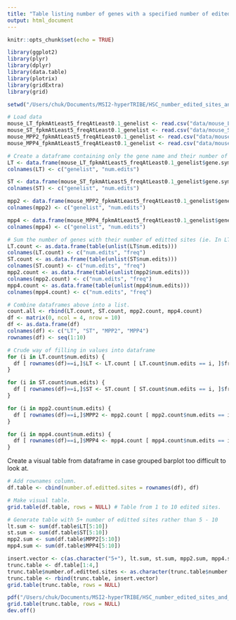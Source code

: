 ```yaml
---
title: "Table listing number of genes with a specified number of edited sites in HSCs"
output: html_document
---
```


```r
knitr::opts_chunk$set(echo = TRUE)
```


```r
library(ggplot2)
library(plyr)
library(dplyr)
library(data.table)
library(plotrix)
library(gridExtra)
library(grid)

setwd("/Users/chuk/Documents/MSI2-hyperTRIBE/HSC_number_edited_sites_and_number_of_genes/")

# Load data
mouse_LT_fpkmAtLeast5_freqAtLeast0.1_genelist <- read.csv("data/mouse_LT_fpkmAtLeast5_freqAtLeast0.1_genelist.csv", header=TRUE)
mouse_ST_fpkmAtLeast5_freqAtLeast0.1_genelist <- read.csv("data/mouse_ST_fpkmAtLeast5_freqAtLeast0.1_genelist.csv", header=TRUE)
mouse_MPP2_fpkmAtLeast5_freqAtLeast0.1_genelist <- read.csv("data/mouse_MPP2_fpkmAtLeast5_freqAtLeast0.1_genelist.csv", header=TRUE)
mouse_MPP4_fpkmAtLeast5_freqAtLeast0.1_genelist <- read.csv("data/mouse_MPP4_fpkmAtLeast5_freqAtLeast0.1_genelist.csv", header=TRUE)
```


```r
# Create a dataframe containing only the gene name and their number of binding sites
LT <- data.frame(mouse_LT_fpkmAtLeast5_freqAtLeast0.1_genelist$gene.symbol, mouse_LT_fpkmAtLeast5_freqAtLeast0.1_genelist$new.num.edits) 
colnames(LT) <- c("genelist", "num.edits")

ST <- data.frame(mouse_ST_fpkmAtLeast5_freqAtLeast0.1_genelist$gene.symbol, mouse_ST_fpkmAtLeast5_freqAtLeast0.1_genelist$new.num.edits)
colnames(ST) <- c("genelist", "num.edits")

mpp2 <- data.frame(mouse_MPP2_fpkmAtLeast5_freqAtLeast0.1_genelist$gene.symbol, mouse_MPP2_fpkmAtLeast5_freqAtLeast0.1_genelist$new.num.edits)
colnames(mpp2) <- c("genelist", "num.edits")

mpp4 <- data.frame(mouse_MPP4_fpkmAtLeast5_freqAtLeast0.1_genelist$gene.symbol, mouse_MPP4_fpkmAtLeast5_freqAtLeast0.1_genelist$new.num.edits)
colnames(mpp4) <- c("genelist", "num.edits")

# Sum the number of genes with their number of editted sites (ie. In LT-HSC, 625 genes have 1 editted site) and save the info in a dataframe
LT.count <- as.data.frame(table(unlist(LT$num.edits)))
colnames(LT.count) <- c("num.edits", "freq")
ST.count <- as.data.frame(table(unlist(ST$num.edits)))
colnames(ST.count) <- c("num.edits", "freq")
mpp2.count <- as.data.frame(table(unlist(mpp2$num.edits)))
colnames(mpp2.count) <- c("num.edits", "freq")
mpp4.count <- as.data.frame(table(unlist(mpp4$num.edits)))
colnames(mpp4.count) <- c("num.edits", "freq")

# Combine dataframes above into a list.
count.all <- rbind(LT.count, ST.count, mpp2.count, mpp4.count)
df <- matrix(0, ncol = 4, nrow = 10)
df <- as.data.frame(df)
colnames(df) <- c("LT", "ST", "MPP2", "MPP4")
rownames(df) <- seq(1:10)

# Crude way of filling in values into dataframe
for (i in LT.count$num.edits) {
  df [ rownames(df)==i,]$LT <- LT.count [ LT.count$num.edits == i, ]$freq
}

for (i in ST.count$num.edits) {
  df [ rownames(df)==i,]$ST <- ST.count [ ST.count$num.edits == i, ]$freq
}

for (i in mpp2.count$num.edits) {
  df [ rownames(df)==i,]$MPP2 <- mpp2.count [ mpp2.count$num.edits == i, ]$freq
}

for (i in mpp4.count$num.edits) {
  df [ rownames(df)==i,]$MPP4 <- mpp4.count [ mpp4.count$num.edits == i, ]$freq
}
```

Create a visual table from dataframe in case grouped barplot too difficult to look at.

```r
# Add rownames column.
df.table <- cbind(number.of.editted.sites = rownames(df), df)

# Make visual table.
grid.table(df.table, rows = NULL) # Table from 1 to 10 edited sites.

# Generate table with 5+ number of editted sites rather than 5 - 10
lt.sum <- sum(df.table$LT[5:10])
st.sum <- sum(df.table$ST[5:10])
mpp2.sum <- sum(df.table$MPP2[5:10])
mpp4.sum <- sum(df.table$MPP4[5:10])

insert.vector <- c(as.character("5+"), lt.sum, st.sum, mpp2.sum, mpp4.sum)
trunc.table <- df.table[1:4,]
trunc.table$number.of.editted.sites <- as.character(trunc.table$number.of.editted.sites)
trunc.table <- rbind(trunc.table, insert.vector)
grid.table(trunc.table, rows = NULL)

pdf("/Users/chuk/Documents/MSI2-hyperTRIBE/HSC_number_edited_sites_and_number_of_genes/figures/table_number_of_genes_and_number_of_edited_sites.pdf", 5, 5, useDingbats = F )
grid.table(trunc.table, rows = NULL)
dev.off()
```







